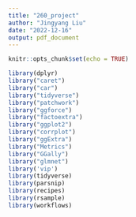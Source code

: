 ```yaml
---
title: "260_project"
author: "Jingyang Liu"
date: "2022-12-16"
output: pdf_document
---
```


```r
knitr::opts_chunk$set(echo = TRUE)
```


```r
library(dplyr)
library("caret")
library("car")
library("tidyverse")
library("patchwork")
library("ggforce")
library("factoextra")
library("ggplot2")
library("corrplot")
library("ggExtra")
library("Metrics")
library("GGally")
library("glmnet")
library('vip')
library(tidyverse)
library(parsnip)
library(recipes)
library(rsample)
library(workflows)

```

```r

```

```r

```

